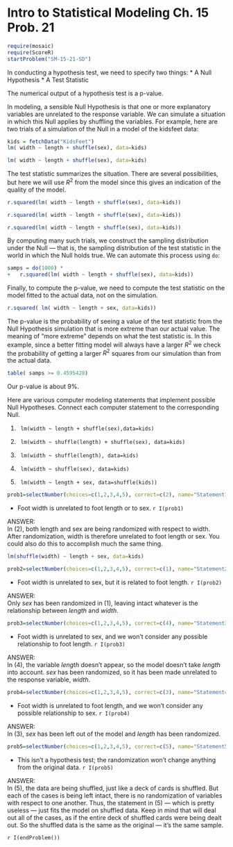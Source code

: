 Intro to Statistical Modeling Ch. 15 Prob. 21
========================================================
```r
require(mosaic)
require(ScoreR)
startProblem("SM-15-21-SD")
```

In conducting a hypothesis test, we need to specify two things:
* A Null Hypothesis 
* A Test Statistic 

The numerical output of a hypothesis test is a p-value.

In modeling, a sensible Null Hypothesis is that one or more explanatory variables are unrelated to the response variable.  We can simulate a situation in which this Null applies by shuffling the variables.  For example, here are 
two trials of a simulation of the Null in a model of the kidsfeet data:
```r
kids = fetchData("KidsFeet")
lm( width ~ length + shuffle(sex), data=kids)
```

```r
lm( width ~ length + shuffle(sex), data=kids)
```

The test statistic summarizes the situation.  There are several possibilities, but here we will use $R^2$ from the model since this gives an indication of the quality of the model. 
```r
r.squared(lm( width ~ length + shuffle(sex), data=kids))
```

```r
r.squared(lm( width ~ length + shuffle(sex), data=kids))
```

```r
r.squared(lm( width ~ length + shuffle(sex), data=kids))
```

By computing many such trials, we construct the sampling distribution under the Null --- that is, the sampling distribution of the test statistic in the world in which the Null holds true.  We can automate this process using <code>do</code>:
```r
samps = do(1000) * 
+   r.squared(lm( width ~ length + shuffle(sex), data=kids))
```

Finally, to compute the p-value, we need to compute the test statistic on the model fitted to the  actual data, not on the simulation.  
```r
r.squared( lm( width ~ length + sex, data=kids))
```

The p-value is the probability of seeing a value of the test statistic from the Null Hypothesis simulation that is more extreme than our actual value.  The meaning of "more extreme" depends on what the test statistic is.  In this example, since a better fitting model will always have a larger $R^2$  we check the probability of getting a larger $R^2$ squares from our simulation than from the actual data.
```r
table( samps >= 0.4595428)
```

Our p-value is about 9%.

Here are various computer modeling statements that implement possible Null Hypotheses. Connect each computer statement to the corresponding Null.

1. <code> lm(width ~ length + shuffle(sex),data=kids) </code> 

2. <code> lm(width ~ shuffle(length) + shuffle(sex), data=kids) </code>

3. <code> lm(width ~ shuffle(length), data=kids) </code>

4. <code> lm(width ~ shuffle(sex), data=kids) </code>

5. <code> lm(width ~ length + sex, data=shuffle(kids)) </code>


```r
prob1=selectNumber(choices=c(1,2,3,4,5), correct=c(2), name="Statement1")
```
* Foot width is unrelated to foot length or to sex. `r I(prob1)`

<aside>
ANSWER:    
In (2), both length and sex are being randomized with respect to width.  After randomization, width is therefore unrelated to foot length or sex.  You could also do this to accomplish much the same thing.
```r
lm(shuffle(width) ~ length + sex, data=kids)
```
</aside>

```r
prob2=selectNumber(choices=c(1,2,3,4,5), correct=c(1), name="Statement2")
```
* Foot width is unrelated to sex, but it is related   to foot length. `r I(prob2)`

<aside>
ANSWER:    
Only *sex* has been randomized in (1), leaving intact whatever is the relationship between *length* and *width*.
</aside>

```r
prob3=selectNumber(choices=c(1,2,3,4,5), correct=c(4), name="Statement3")
```
* Foot width is unrelated to sex, and we won't consider any possible relationship to foot length. `r I(prob3)`

<aside>
ANSWER:    
In (4), the variable *length* doesn't appear, so the model doesn't take *length* into account.  *sex* has been randomized, so it has been made unrelated to the response variable, *width*.
</aside>

```r
prob4=selectNumber(choices=c(1,2,3,4,5), correct=c(3), name="Statement4")
```
* Foot width is unrelated to foot length, and we won't consider any possible relationship to sex. `r I(prob4)`

<aside>
ANSWER:    
In (3), *sex* has been left out of the model and *length* has been randomized.
</aside>

```r
prob5=selectNumber(choices=c(1,2,3,4,5), correct=c(5), name="Statement5")
```
* This isn't a hypothesis test; the randomization won't change anything from the original data. `r I(prob5)`


<aside>
ANSWER:    
In (5), the data are being shuffled, just like a deck of cards is shuffled.  But each of the cases is being left intact, there is no randomization of variables with respect to one another.  Thus, the statement in (5) --- which is pretty useless --- just fits the model on shuffled data.  Keep in mind that \texttt{shuffle} will deal out all of the cases, as if the entire deck of shuffled cards were being dealt out.  So the shuffled data is the same as the original --- it's the same sample.
</aside>


`r I(endProblem())`